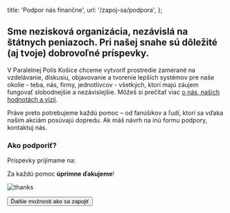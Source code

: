 
  title: 'Podpor nás finančne',
  url: '/zapoj-sa/podpora',
};

## Sme nezisková organizácia, nezávislá na štátnych peniazoch. Pri našej snahe sú dôležité (aj tvoje) dobrovoľné príspevky.

V Paralelnej Polis Košice chceme vytvoriť prostredie zamerané na vzdelávanie, diskusiu, objavovanie a tvorenie lepších systémov pre naše okolie - teba, nás, firmy, jednotlivcov - všetkých, ktorí majú záujem fungovať slobodnejšie a nezávislejšie. Môžeš si prečítať viac [o nás, našich hodnotách a vízii](/o-paralelnej-polis).

Práve preto potrebujeme každú pomoc – od fanúšikov a ľudí, ktorí sa vďaka našim akciám posúvajú dopredu. Ak máš návrh na inú formu podpory, kontaktuj nás.

### Ako podporiť?

Príspevky prijímame na:

<CryptoAddresses />

Za každú pomoc **úprimne ďakujeme**!

![thanks](https://i.giphy.com/media/14bhmZtBNhVnIk/giphy.webp)

<Button to="zapoj-sa">Ďalšie možnosti ako sa zapojiť</Button>
